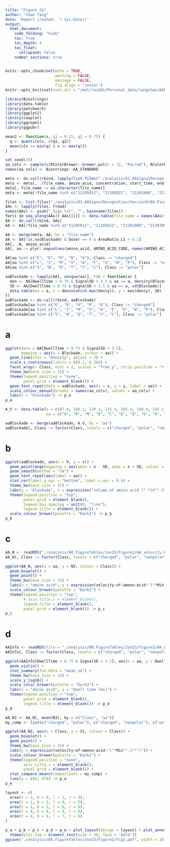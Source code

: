 ```yaml
---
title: "Figure 2a"
author: "Chao Tang"
date: 'Report created: `r Sys.Date()`'
output: 
  html_document: 
    code_folding: "hide"
    toc: true
    toc_depth: 4
    toc_float: 
      collapsed: false
    number_sections: true
---
```


```r
knitr::opts_chunk$set(echo = TRUE, 
                      warning = FALSE, 
                      message = FALSE, 
                      fig.align = 'center')
knitr::opts_knit$set(root.dir = "/mnt/raid61/Personal_data/tangchao/AANanopore")
```

```r
library(Biostrings)
library(data.table)
library(patchwork)
library(ggplot2)
library(cowplot)
library(ggrepel)
library(ggpubr)
```

```r
mean2 <- function(x, q1 = 0.25, q2 = 0.75) {
  q <- quantile(x, c(q1, q2))
  mean(x[x >= min(q) & x <= max(q)])
}
```

```r
set.seed(19)
aa_cols <- sample(c(RColorBrewer::brewer.pal(n = 12, "Paired"), RColorBrewer::brewer.pal(n = 8, "Dark2")), 20)
names(aa_cols) <- Biostrings::AA_STANDARD
```

```r
meta <- do.call(rbind, lapply(list.files("./analysis/01.AASignalRecognition/Version9/02.RangesL0L1/", ".txt", full.names = TRUE, recursive = T), fread))
meta <- meta[, .(file_name, amino_acid, concentration, start_time, end_time)]
meta[, file_name := as.character(file_name)]
meta <- meta[!file_name %in% c("21205012", "21205021", "21201008", "21303003")]

files <- list.files("./analysis/01.AASignalRecognition/Version9/04.FinalSignal", pattern = "_Sigs.txt", recursive = TRUE, full.names = T)
AAs <- lapply(files, fread)
names(AAs) <- gsub("_Sigs.txt", "", basename(files))
for(i in seq_along(AAs)) AAs[[i]] <- data.table(file_name = names(AAs)[i], AAs[[i]])
AA <- do.call(rbind, AAs)
AA <- AA[!file_name %in% c("21205012", "21205021", "21201008", "21303003")]

AA <- merge(meta, AA, by = "file_name")
AA <- AA[!is.na(Blockade) & Outer == 0 & AreaRatio_L1 > 0.1]
AA[, .N, amino_acid]
AA[, aa := plyr::mapvalues(amino_acid, AMINO_ACID_CODE, names(AMINO_ACID_CODE))]

AA[aa %in% c("E", "D", "H", "R", "K"), Class := "charged"]
AA[aa %in% c("L", "I", "M", "V", "A", "F", "G", "W", "P"), Class := "nonpolar"]
AA[aa %in% c("S", "N", "Q", "T", "Y", "C"), Class := "polar"]
```

```r
aaBlockade <- lapply(AA[, unique(aa)], FUN = function(a) {
  den <- AA[DwellTime > 0.75 & SignalSD < 3.5 & aa == a, density(Blockade, adjust = 2)]
  SD <- AA[DwellTime > 0.75 & SignalSD < 3.5 & aa == a, sd(Blockade)]
  data.table(aa = a, x = den$x[which.max(den$y)], y = max(den$y), SD)
})
aaBlockade <- do.call(rbind, aaBlockade)
aaBlockade[aa %in% c("E", "D", "H", "R", "K"), Class := "charged"]
aaBlockade[aa %in% c("L", "I", "M", "V", "A", "F", "G", "W", "P"), Class := "nonpolar"]
aaBlockade[aa %in% c("S", "N", "Q", "T", "Y", "C"), Class := "polar"]
```

# a

```r
ggplot(data = AA[DwellTime > 0.75 & SignalSD < 3.5], 
       mapping = aes(x = Blockade, colour = aa)) + 
  geom_line(stat = "Density", adjust = 3) + 
  scale_x_continuous(limits = c(0.1, 0.26)) +
  facet_wrap(~ Class, ncol = 1, scales = "free_y", strip.position = "right") + 
  theme_bw(base_size = 15) + 
  theme(legend.position = "none", 
        panel.grid = element_blank()) + 
  geom_text_repel(data = aaBlockade, aes(x = x, y = y, label = aa)) + 
  scale_colour_manual(breaks = names(aa_cols), values = aa_cols) + 
  labs(x = "blockade") -> p_a
p_a
```
```r
A_V <- data.table(V = c(87.8, 188.2, 120.1, 115.4, 105.4, 140.9, 145.1, 59.9, 156.3, 166.1, 168, 172.7, 165.2, 189.7, 123.3, 91.7, 118.3, 227.9, 191.2, 138.8), 
                  aa = c("A", "R", "N", "D", "C", "E", "Q", "G", "H", "I", "L", "K", "M", "F", "P", "S", "T", "W", "Y", "V"))

aaBlockade <- merge(aaBlockade, A_V, by = "aa")
aaBlockade[, Class := factor(Class, levels = c("charged", "polar", "nonpolar"))]
```

# b

```r
ggplot(aaBlockade, aes(x = V, y = x)) + 
  geom_pointrange(mapping = aes(ymin = x - SD, ymax = x + SD, colour = Class)) + 
  geom_smooth(method = "lm") + 
  geom_text_repel(aes(label = aa)) + 
  stat_cor(label.y.npc = "bottom", label.x.npc = 0.4) + 
  theme_bw(base_size = 15) + 
  labs(y = "blockade", x = expression("volume of amino acid (" *10^"-3"*nm^3*")")) + 
  theme(legend.position = "top", 
        panel.grid = element_blank(), 
        legend.box.spacing = unit(0, "line"), 
        legend.title = element_blank()) + 
  scale_colour_brewer(palette = "Dark2") -> p_b
p_b
```

# c

```r
AA_N <- readRDS("./analysis/00.FigureTables/Jun23/Figure2/AA_velocity.Rds")
AA_N[, Class := factor(Class, levels = c("charged", "polar", "nonpolar"))]
```

```r
ggplot(AA_N, aes(x = aa, y = N3, colour = Class)) + 
  geom_boxplot() + 
  geom_point() + 
  theme_bw(base_size = 15) + 
  labs(x = "amino acid", y = expression(velocity~of~amono~acid~"("*Min^"-1"*")")) + 
  scale_colour_brewer(palette = "Dark2") + 
  theme(legend.position = "top", 
        # axis.title.x = element_blank(), 
        legend.title = element_blank(), 
        panel.grid = element_blank()) -> p_c
p_c
```

# d

```r
AAInfo <- readRDS(file = "./analysis/00.FigureTables/Jun23/Figure2/AA_DwellTime.Rds")
AAInfo[, Class := factor(Class, levels = c("charged", "polar", "nonpolar"))]
```

```r
ggplot(AAInfo[DwellTime > 0.75 & SignalSD < 3.5], aes(x = aa, y = DwellTime, colour = Class)) + 
  geom_violin() +
  stat_summary(fun.data = "mean_sd") + 
  theme_bw(base_size = 15) + 
  scale_y_log10() + 
  scale_color_brewer(palette = "Dark2") +
  labs(x = "amino acid", y = "dwell time (ms)") + 
  theme(legend.position = "top", 
        panel.grid = element_blank(), 
        legend.title = element_blank()) -> p_d
p_d
```

```r
AA_N2 <- AA_N[, mean(N3), by = c("Class", "aa")]
my_comp <- list(c("charged", "polar"), c("charged", "nonpolar"), c("polar", "nonpolar"))

ggplot(AA_N2, aes(x = Class, y = V1, colour = Class)) + 
  geom_boxplot() + 
  geom_point() + 
  theme_bw(base_size = 15) + 
  labs(y = expression(velocity~of~amono~acid~"("*Min^"-1"*")")) + 
  scale_colour_brewer(palette = "Dark2") + 
  theme(legend.position = "none", 
        axis.title.x = element_blank(), 
        panel.grid = element_blank()) + 
  stat_compare_means(comparisons = my_comp) + 
  lims(y = c(0, 47)) -> p_e
p_e
```


```r
layout <- c(
  area(t = 1, b = 6, l = 1, r = 3),
  area(t = 1, b = 3, l = 4, r = 5),
  area(t = 1, b = 3, l = 6, r = 8),
  area(t = 4, b = 6, l = 4, r = 6),
  area(t = 4, b = 6, l = 7, r = 8)
)

p_a + p_b + p_c + p_d + p_e + plot_layout(design = layout) + plot_annotation(tag_levels = "a") & 
  theme(plot.tag = element_text(size = 20, face = 'bold'))
ggsave("./analysis/00.FigureTables/Jun23/Figure2/Fig2.pdf", width = 16, height = 8)
```










